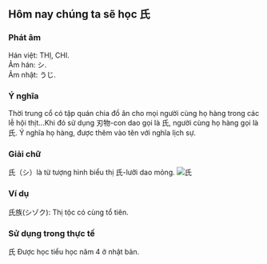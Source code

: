 
##  Hôm nay chúng ta sẽ học 氏
### Phát âm
Hán việt: THỊ, CHI.   
Âm hán: シ.   
Âm nhật: うじ.
### Ý nghĩa
Thời trung cổ có tập quán chia đồ ăn cho mọi người cùng họ hàng trong các lễ hội thịt...Khi đó sử dụng 刃物-con dao gọi là 氏, người cùng họ hàng gọi là 氏.
Ý nghĩa họ hàng, được thêm vào tên với nghĩa lịch sự.
### Giải chữ
氏（シ）là từ tượng hình biểu thị 氏-lưỡi dao mỏng.
<Image src={photo_2_1} alt="氏"/>
### Ví dụ
氏族(シゾク): Thị tộc có cùng tổ tiên.
### Sử dụng trong thực tế
氏 Được học tiểu học năm 4 ở nhật bản.